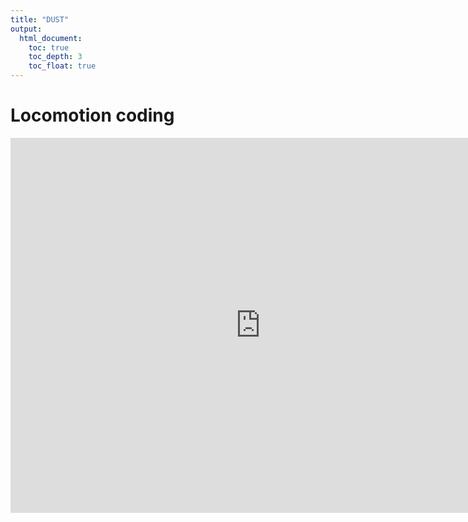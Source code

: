 ```yaml
---
title: "DUST"
output:
  html_document:
    toc: true
    toc_depth: 3
    toc_float: true
---
```


# Locomotion coding

<p><iframe src="https://docs.google.com/document/d/e/2PACX-1vSnCDBN9ZfxqmCPmWM6OCnwNULgDgRjJUQoJePw-C6YqnOvsfVYSVk6en1ksp2ezHRZ7E1OsmUR3LVy/pub?embedded=true"frameborder="0" width="800" height="600" allowfullscreen="true" mozallowfullscreen="true" webkitallowfullscreen="true"></iframe></p>
